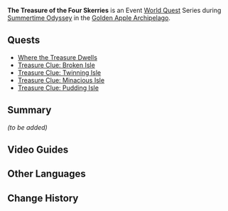 {{Stub}}
{{Chapter Infobox
|image         = Event Quest The Treasure of the Four Skerries.png
|type          = World
|event_name    = Summertime Odyssey
|startLocation = [[Golden Apple Archipelago]]
|region        = Golden Apple Archipelago
}}
'''The Treasure of the Four Skerries''' is an Event [[World Quest]] Series during [[Summertime Odyssey]] in the [[Golden Apple Archipelago/2.8|Golden Apple Archipelago]].

==Quests==
* [[Where the Treasure Dwells]]
* [[Treasure Clue: Broken Isle]]
* [[Treasure Clue: Twinning Isle]]
* [[Treasure Clue: Minacious Isle]]
* [[Treasure Clue: Pudding Isle]]

==Summary==
''(to be added)''

==Video Guides==
{{EVT
|video1   = https://youtu.be/1tAkBZnNeog
|caption1 = The Treasure of the Four Skerries Guide

|video2   = https://youtu.be/crqRTKYBZag
|caption2 = Quick Guide: The Treasure of the Four Skerries (6 Chest Total)

}}

==Other Languages==
{{Other Languages
|en      = The Treasure of the Four Skerries
|zhs     = 四礁觅宝记
|zhs_rm  = Sì Jiāo Mìbǎo-jì
|zht     = 四礁覓寶記
|zht_rm  = Sì Jiāo Mìbǎo-jì
|zh_tl   = Four Reefs Treasure-Seeking Record
|ja      = 四ツ礁の宝探し
|ja_rm   = Yottsu Shou no Takara-sagashi{{assumed}}
|ja_tl   = Four Reefs Treasure-Seeking
|ko      = 네 개의 암초 보물 탐험기
|ko_rm   = Ne Gae-ui Amcho Bomul Tamheomgi
|ko_tl   = The Four Reef Treasure Explorers
|es      = Buscando tesoros entre arrecifes
|es_tl   = 
|fr      = Le trésor des quatre récifs
|fr_tl   = The Treasure of the Four Reefs
|ru      = В поисках сокровищ четырёх рифов
|ru_tl   = 
|th      = สมบัติแห่งโขดหินทั้งสี่
|th_rm   = 
|th_tl   = 
|vi      = Tứ Thạch Tầm Bảo Ký
|vi_tl   = 
|de      = Schatzsuche der vier Riffe
|de_tl   = Treasure Hunt of the Four Reefs
|id      = Harta Karun Empat Batu Karang
|id_tl   = Treasure of the Four Reefs
|pt      = Tesouros dos Quatro Recifes
|pt_tl   = Treasures of the Four Reefs
}}

==Change History==
{{Change History|2.8}}